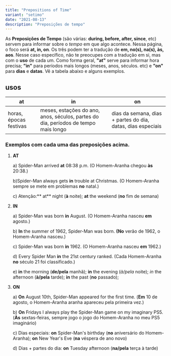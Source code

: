 ```yaml
---
title: "Prepositions of Time"
variant: "setimo"
date: "2021-08-13"
description: "Preposições de tempo"
---
```


As **Preposições de Tempo** (são várias: **during, before, after, since**, etc) servem para informar sobre o _tempo_ em que algo acontece. Nessa página, o foco será **at, in, on**. Os três podem ter a tradução de **em, no(s), na(s), às, aos**. Nesse caso específico, não te preocupes com a tradução em si, mas com o **uso** de cada um. Como forma geral, **"at"** serve para informar hora precisa; **"in"** para períodos mais longos (meses, anos, séculos. etc) e **"on"** para **dias** e **datas**. Vê a tabela abaixo e alguns exemplos.

## usos

| at                     | in                                                                                 | on                                                          |
| ---------------------- | ---------------------------------------------------------------------------------- | ----------------------------------------------------------- |
| horas, épocas festivas | meses, estações do ano, anos, séculos, partes do dia, períodos de tempo mais longo | dias da semana, dias + partes do dia, datas, dias especiais |

### Exemplos com cada uma das preposições acima.

1. **AT**

   a) Spider-Man arrived **at** 08:38 p.m. (O Homem-Aranha chegou **às** 20:38.)

   b)Spider-Man always gets **in** trouble at Christmas. (O Homem-Aranha sempre se mete em problemas **no** natal.)

   c) Atenção:** at** night (**à** noite); **at** the weekend (**no** fim de semana)

2. **IN**

   a) Spider-Man was born **in** August. (O Homem-Aranha nasceu **em** agosto.)

   b) **In** the summer of 1962, Spider-Man was born. **(No** verão de 1962, o Homem-Aranha nasceu.)

   c) Spider-Man was born **in** 1962. (O Homem-Aranha nasceu **em** 1962.)

   d) Every Spider Man **in** the 21st century ranked. (Cada Homem-Aranha **no** século 21 foi classificado.)

   e) **in** the morning (**de/pela** manhã); **in** the evening (_à/pela_ noite); _in_ the afternoon (**à/pela** tarde); **in** the past (**no** passado);

3. **ON**

   a) **On** August 10th, Spider-Man appeared for the first time. (**Em** 10 de agosto, o Homem-Aranha aranha apareceu pela primeira vez.)

   b) **On** Fridays I always play the Spider-Man game on my imaginary PS5. (**Às** sextas-feiras, sempre jogo o jogo do Homem-Aranha no meu PS5 imaginário)

   c) Dias especiais: **on** Spider-Man's birthday (**no** aniversário do Homem-Aranha); **on** New Year's Eve (**na** véspera de ano novo)

   d) Dias + partes do dia: **on** Tuesday afternoon (**na/pela** terça à tarde)
